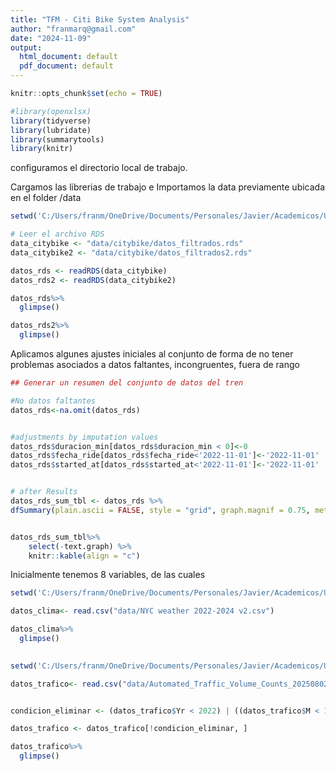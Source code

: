 ```yaml
---
title: "TFM - Citi Bike System Analysis"
author: "franmarq@gmail.com"
date: "2024-11-09"
output:
  html_document: default
  pdf_document: default
---
```


```r
knitr::opts_chunk$set(echo = TRUE)

#library(openxlsx)
library(tidyverse)
library(lubridate)
library(summarytools)
library(knitr)

```

configuramos el directorio local de trabajo. 

Cargamos las librerias de trabajo e Importamos la data previamente ubicada en el folder /data


```r
setwd('C:/Users/franm/OneDrive/Documents/Personales/Javier/Academicos/UGR - Estadistica Aplicada/Materias/24-25/TFM')

# Leer el archivo RDS
data_citybike <- "data/citybike/datos_filtrados.rds"
data_citybike2 <- "data/citybike/datos_filtrados2.rds"

datos_rds <- readRDS(data_citybike)
datos_rds2 <- readRDS(data_citybike2)

datos_rds%>%
  glimpse()

datos_rds2%>%
  glimpse()

```

Aplicamos algunes ajustes iniciales al conjunto de forma de no tener problemas asociados a datos faltantes, incongruentes, fuera de rango   

```r
## Generar un resumen del conjunto de datos del tren

#No datos faltantes
datos_rds<-na.omit(datos_rds)


#adjustments by imputation values
datos_rds$duracion_min[datos_rds$duracion_min < 0]<-0
datos_rds$fecha_ride[datos_rds$fecha_ride<'2022-11-01']<-'2022-11-01'
datos_rds$started_at[datos_rds$started_at<'2022-11-01']<-'2022-11-01'


# after Results
datos_rds_sum_tbl <- datos_rds %>%
dfSummary(plain.ascii = FALSE, style = "grid", graph.magnif = 0.75, method="render")


datos_rds_sum_tbl%>%
    select(-text.graph) %>%
    knitr::kable(align = "c")

```

Inicialmente tenemos 8 variables, de las cuales 




```r
setwd('C:/Users/franm/OneDrive/Documents/Personales/Javier/Academicos/UGR - Estadistica Aplicada/Materias/24-25/TFM')

datos_clima<- read.csv("data/NYC weather 2022-2024 v2.csv")

datos_clima%>%
  glimpse()
  
```


```r
setwd('C:/Users/franm/OneDrive/Documents/Personales/Javier/Academicos/UGR - Estadistica Aplicada/Materias/24-25/TFM')

datos_trafico<- read.csv("data/Automated_Traffic_Volume_Counts_20250802.csv")


condicion_eliminar <- (datos_trafico$Yr < 2022) | ((datos_trafico$M < 11) & (datos_trafico$Yr == 2022)) | (datos_trafico$Yr > 2024) | ((datos_trafico$M > 10) & (datos_trafico$Yr == 2024))

datos_trafico <- datos_trafico[!condicion_eliminar, ]

datos_trafico%>%
  glimpse()
 

```